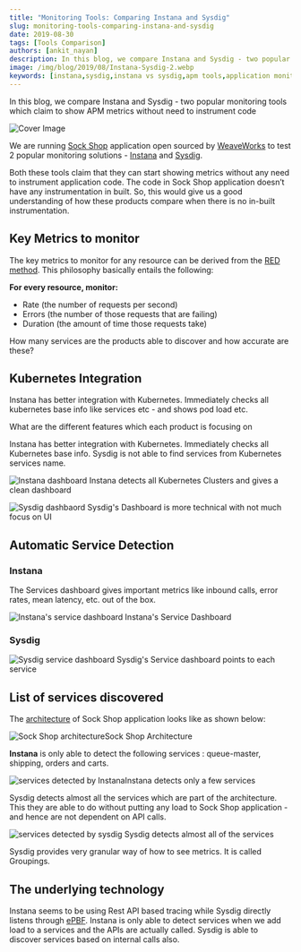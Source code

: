 ```yaml
---
title: "Monitoring Tools: Comparing Instana and Sysdig"
slug: monitoring-tools-comparing-instana-and-sysdig
date: 2019-08-30
tags: [Tools Comparison]
authors: [ankit_nayan]
description: In this blog, we compare Instana and Sysdig - two popular monitoring tools which claim to show APM metrics without need to instrument code.
image: /img/blog/2019/08/Instana-Sysdig-2.webp
keywords: [instana,sysdig,instana vs sysdig,apm tools,application monitoring]
---
```


In this blog, we compare Instana and Sysdig - two popular monitoring tools which claim to show APM metrics without need to instrument code



![Cover Image](/img/blog/2019/08/Instana-Sysdig-2.webp)

We are running [Sock Shop](https://github.com/microservices-demo/microservices-demo/) application open sourced by [WeaveWorks](https://www.weave.works/) to test 2 popular monitoring solutions - [Instana](https://www.instana.com/) and [Sysdig](https://sysdig.com/).

Both these tools claim that they can start showing metrics without any need to instrument application code. The code in Sock Shop application doesn’t have any instrumentation in built. So, this would give us a good understanding of how these products compare when there is no in-built instrumentation.

## Key Metrics to monitor

The key metrics to monitor for any resource can be derived from the [RED method](https://grafana.com/blog/2018/08/02/the-red-method-how-to-instrument-your-services/). This philosophy basically entails the following:

**For every resource, monitor:**

- Rate (the number of requests per second)
- Errors (the number of those requests that are failing)
- Duration (the amount of time those requests take)

How many services are the products able to discover and how accurate are these?

## Kubernetes Integration

Instana has better integration with Kubernetes. Immediately checks all kubernetes base info like services etc - and shows pod load etc.

What are the different features which each product is focusing on

Instana has better integration with Kubernetes. Immediately checks all Kubernetes base info. Sysdig is not able to find services from Kubernetes services name.

![Instana dashboard](/img/blog/2019/08/Kubernetes-Dashboard-Instana-1.webp)
Instana detects all Kubernetes Clusters and gives a clean dashboard

![Sysdig dashbaord](/img/blog/2019/08/Cluster_Dashboard-Sysdig-2.webp)
Sysdig's Dashboard is more technical with not much focus on UI

## Automatic Service Detection

### Instana

The Services dashboard gives important metrics like inbound calls, error rates, mean latency, etc. out of the box.

![Instana's service dashboard](/img/blog/2019/08/Instana-Service-Dashboard-3.webp)
Instana's Service Dashboard

### Sysdig
![Sysdig service dashboard](/img/blog/2019/08/Sysdig-Dashboard-5.webp)
Sysdig's Service dashboard points to each service

## List of services discovered

The [architecture](https://github.com/microservices-demo/microservices-demo/blob/master/internal-docs/design.md) of Sock Shop application looks like as shown below:

![Sock Shop architecture](/img/blog/2019/08/SOck-Shop-Arch-6.webp)Sock Shop Architecture

**Instana** is only able to detect the following services : queue-master, shipping, orders and carts.

![services detected by Instana](/img/blog/2019/08/Instana-services-7.webp)Instana detects only a few services

Sysdig detects almost all the services which are part of the architecture. This they are able to do without putting any load to Sock Shop application - and hence are not dependent on API calls.

![services detected by sysdig](/img/blog/2019/08/Sysdig-services-8.webp)
Sysdig detects almost all of the services

Sysdig provides very granular way of how to see metrics. It is called Groupings.

## The underlying technology

Instana seems to be using Rest API based tracing while Sysdig directly listens through [ePBF](http://www.brendangregg.com/blog/2019-01-01/learn-ebpf-tracing.html). Instana is only able to detect services when we add load to a services and the APIs are actually called. Sysdig is able to discover services based on internal calls also.
